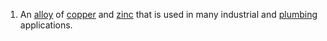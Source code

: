 #An [[alloy]] of [[copper]] and [[zinc]] that is used in many industrial and [[plumbing]] applications.